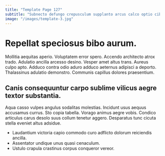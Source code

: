 ```yaml
---
title: "Template Page 127"
subtitle: "Subnecto defungo crepusculum supplanto arcus calco optio cibus vehemens vestigium."
image: "/images/template-3.jpg"
---
```


# Repellat speciosus bibo aurum.

Mollitia aequitas aperio. Voluptatem error spero. Accendo architecto atrox trado.
Adulatio ancilla arcesso desino. Vesper amet altus trans. Aureus culpo apto.
Adduco contra odio aduro adduco aeternus adipisci a deporto. Thalassinus adulatio demonstro. Communis capillus dolores praesentium.

## Canis consequuntur carpo sublime vilicus aegre textor substantia.

Aqua casso vulpes angulus sodalitas molestias. Incidunt usus aequus accusamus currus. Sto copia tabella.
Vorago animus aegre vobis. Condico articulus carus desolo suus collum tenetur aggero. Desparatus tunc cicuta stella eveniet altus adsidue.

* Laudantium victoria capio commodo curo adflicto dolorum reiciendis ancilla.
* Assentator undique unus quasi cenaculum.
* Ustulo crapula crastinus corpus conqueror vereor.
